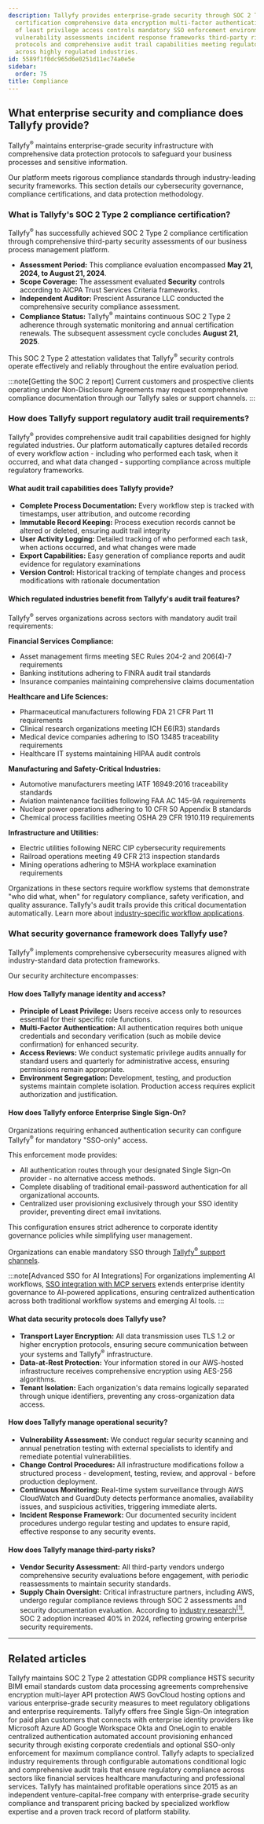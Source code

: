 ```yaml
---
description: Tallyfy provides enterprise-grade security through SOC 2 Type 2 compliance
  certification comprehensive data encryption multi-factor authentication principle
  of least privilege access controls mandatory SSO enforcement environment segregation
  vulnerability assessments incident response frameworks third-party risk management
  protocols and comprehensive audit trail capabilities meeting regulatory requirements
  across highly regulated industries.
id: 5589f1f0dc965d6e0251d11ec74a0e5e
sidebar:
  order: 75
title: Compliance
---
```



## What enterprise security and compliance does Tallyfy provide?

Tallyfy<sup>®</sup> maintains enterprise-grade security infrastructure with comprehensive data protection protocols to safeguard your business processes and sensitive information.

Our platform meets rigorous compliance standards through industry-leading security frameworks. This section details our cybersecurity governance, compliance certifications, and data protection methodology.

### What is Tallyfy's SOC 2 Type 2 compliance certification?

Tallyfy<sup>®</sup> has successfully achieved SOC 2 Type 2 compliance certification through comprehensive third-party security assessments of our business process management platform.

- **Assessment Period:** This compliance evaluation encompassed **May 21, 2024, to August 21, 2024**.
- **Scope Coverage:** The assessment evaluated **Security** controls according to AICPA Trust Services Criteria frameworks.
- **Independent Auditor:** Prescient Assurance LLC conducted the comprehensive security compliance assessment.
- **Compliance Status:** Tallyfy<sup>®</sup> maintains continuous SOC 2 Type 2 adherence through systematic monitoring and annual certification renewals. The subsequent assessment cycle concludes **August 21, 2025**.

This SOC 2 Type 2 attestation validates that Tallyfy<sup>®</sup> security controls operate effectively and reliably throughout the entire evaluation period.

:::note[Getting the SOC 2 report]
Current customers and prospective clients operating under Non-Disclosure Agreements may request comprehensive compliance documentation through our Tallyfy sales or support channels.
:::

### How does Tallyfy support regulatory audit trail requirements?

Tallyfy<sup>®</sup> provides comprehensive audit trail capabilities designed for highly regulated industries. Our platform automatically captures detailed records of every workflow action - including who performed each task, when it occurred, and what data changed - supporting compliance across multiple regulatory frameworks.

#### What audit trail capabilities does Tallyfy provide?

- **Complete Process Documentation:** Every workflow step is tracked with timestamps, user attribution, and outcome recording
- **Immutable Record Keeping:** Process execution records cannot be altered or deleted, ensuring audit trail integrity
- **User Activity Logging:** Detailed tracking of who performed each task, when actions occurred, and what changes were made
- **Export Capabilities:** Easy generation of compliance reports and audit evidence for regulatory examinations
- **Version Control:** Historical tracking of template changes and process modifications with rationale documentation

#### Which regulated industries benefit from Tallyfy's audit trail features?

Tallyfy<sup>®</sup> serves organizations across sectors with mandatory audit trail requirements:

**Financial Services Compliance:**
- Asset management firms meeting SEC Rules 204-2 and 206(4)-7 requirements
- Banking institutions adhering to FINRA audit trail standards
- Insurance companies maintaining comprehensive claims documentation

**Healthcare and Life Sciences:**
- Pharmaceutical manufacturers following FDA 21 CFR Part 11 requirements
- Clinical research organizations meeting ICH E6(R3) standards
- Medical device companies adhering to ISO 13485 traceability requirements
- Healthcare IT systems maintaining HIPAA audit controls

**Manufacturing and Safety-Critical Industries:**
- Automotive manufacturers meeting IATF 16949:2016 traceability standards
- Aviation maintenance facilities following FAA AC 145-9A requirements
- Nuclear power operations adhering to 10 CFR 50 Appendix B standards
- Chemical process facilities meeting OSHA 29 CFR 1910.119 requirements

**Infrastructure and Utilities:**
- Electric utilities following NERC CIP cybersecurity requirements
- Railroad operations meeting 49 CFR 213 inspection standards
- Mining operations adhering to MSHA workplace examination requirements

Organizations in these sectors require workflow systems that demonstrate "who did what, when" for regulatory compliance, safety verification, and quality assurance. Tallyfy's audit trails provide this critical documentation automatically. Learn more about [industry-specific workflow applications](/products/pro/tutorials/industry-specific-workflow-applications/).

### What security governance framework does Tallyfy use?

Tallyfy<sup>®</sup> implements comprehensive cybersecurity measures aligned with industry-standard data protection frameworks.

Our security architecture encompasses:

#### How does Tallyfy manage identity and access?

- **Principle of Least Privilege:** Users receive access only to resources essential for their specific role functions.
- **Multi-Factor Authentication:** All authentication requires both unique credentials and secondary verification (such as mobile device confirmation) for enhanced security.
- **Access Reviews:** We conduct systematic privilege audits annually for standard users and quarterly for administrative access, ensuring permissions remain appropriate.
- **Environment Segregation:** Development, testing, and production systems maintain complete isolation. Production access requires explicit authorization and justification.

#### How does Tallyfy enforce Enterprise Single Sign-On?

Organizations requiring enhanced authentication security can configure Tallyfy<sup>®</sup> for mandatory "SSO-only" access.

This enforcement mode provides:

*   All authentication routes through your designated Single Sign-On provider - no alternative access methods.
*   Complete disabling of traditional email-password authentication for all organizational accounts.
*   Centralized user provisioning exclusively through your SSO identity provider, preventing direct email invitations.

This configuration ensures strict adherence to corporate identity governance policies while simplifying user management.

Organizations can enable mandatory SSO through [Tallyfy<sup>®</sup> support channels](/products/pro/miscellaneous/support/how-can-i-contact-tallyfys-support-team/).

:::note[Advanced SSO for AI Integrations]
For organizations implementing AI workflows, [SSO integration with MCP servers](/products/pro/integrations/mcp-server/sso-authentication/) extends enterprise identity governance to AI-powered applications, ensuring centralized authentication across both traditional workflow systems and emerging AI tools.
:::

#### What data security protocols does Tallyfy use?

- **Transport Layer Encryption:** All data transmission uses TLS 1.2 or higher encryption protocols, ensuring secure communication between your systems and Tallyfy<sup>®</sup> infrastructure.
- **Data-at-Rest Protection:** Your information stored in our AWS-hosted infrastructure receives comprehensive encryption using AES-256 algorithms.
- **Tenant Isolation:** Each organization's data remains logically separated through unique identifiers, preventing any cross-organization data access.

#### How does Tallyfy manage operational security?

- **Vulnerability Assessment:** We conduct regular security scanning and annual penetration testing with external specialists to identify and remediate potential vulnerabilities.
- **Change Control Procedures:** All infrastructure modifications follow a structured process - development, testing, review, and approval - before production deployment.
- **Continuous Monitoring:** Real-time system surveillance through AWS CloudWatch and GuardDuty detects performance anomalies, availability issues, and suspicious activities, triggering immediate alerts.
- **Incident Response Framework:** Our documented security incident procedures undergo regular testing and updates to ensure rapid, effective response to any security events.

#### How does Tallyfy manage third-party risks?

- **Vendor Security Assessment:** All third-party vendors undergo comprehensive security evaluations before engagement, with periodic reassessments to maintain security standards.
- **Supply Chain Oversight:** Critical infrastructure partners, including AWS, undergo regular compliance reviews through SOC 2 assessments and security documentation evaluation. According to [industry research](https://www.brightdefense.com/resources/soc-2-compliance-requirements-your-essential-2024-overview/)<a href="https://www.brightdefense.com/resources/soc-2-compliance-requirements-your-essential-2024-overview/" rel="nofollow noopener noreferrer" target="_blank"><sup>[1]</sup></a>, SOC 2 adoption increased 40% in 2024, reflecting growing enterprise security requirements.

<PageTree />

---


## Related articles
<CardGrid>
<LinkTitleCard header="<b>Miscellaneous > Terms & legals</b>" href="/products/pro/miscellaneous/terms-legals/" > Tallyfy maintains SOC 2 Type 2 attestation GDPR compliance HSTS security BIMI email standards custom data processing agreements comprehensive encryption multi-layer API protection AWS GovCloud hosting options and various enterprise-grade security measures to meet regulatory obligations and enterprise requirements. </LinkTitleCard>
<LinkTitleCard header="<b>Integrations > Authentication and SSO</b>" href="/products/pro/integrations/authentication/" > Tallyfy offers free Single Sign-On integration for paid plan customers that connects with enterprise identity providers like Microsoft Azure AD Google Workspace Okta and OneLogin to enable centralized authentication automated account provisioning enhanced security through existing corporate credentials and optional SSO-only enforcement for maximum compliance control. </LinkTitleCard>
<LinkTitleCard header="<b>Tutorials > Industry-specific workflow applications</b>" href="/products/pro/tutorials/industry-specific-workflow-applications/" > Tallyfy adapts to specialized industry requirements through configurable automations conditional logic and comprehensive audit trails that ensure regulatory compliance across sectors like financial services healthcare manufacturing and professional services. </LinkTitleCard>
<LinkTitleCard header="<b>Miscellaneous > About Tallyfy</b>" href="/products/pro/miscellaneous/about-tallyfy/" > Tallyfy has maintained profitable operations since 2015 as an independent venture-capital-free company with enterprise-grade security compliance and transparent pricing backed by specialized workflow expertise and a proven track record of platform stability. </LinkTitleCard>
</CardGrid>